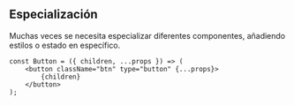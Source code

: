## Especialización

Muchas veces se necesita especializar diferentes componentes,
añadiendo estilos o estado en específico.

```tsx
const Button = ({ children, ...props }) => (
	<button className="btn" type="button" {...props}>
		{children}
	</button>
);
```
